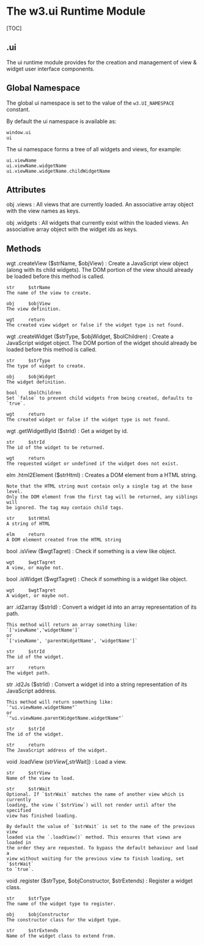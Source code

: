 The w3.ui Runtime Module
================================================================================

[TOC]

.ui
--------------------------------------------------------------------------------

The ui runtime module provides for the creation and management of view & 
widget user interface components.


Global Namespace
--------------------------------------------------------------------------------

The global ui namespace is set to the value of the `w3.UI_NAMESPACE` constant.

By default the ui namespace is available as:

    window.ui
    ui
    
The ui namespace forms a tree of all widgets and views, for example:

    ui.viewName
    ui.viewName.widgetName
    ui.viewName.widgetName.childWidgetName
    
    
Attributes
--------------------------------------------------------------------------------
            
obj     .views
:   All views that are currently loaded.
    An associative array object with the view names as keys.
            
obj     .widgets
:   All widgets that currently exist within the loaded views.
    An associative array object with the widget ids as keys.


Methods
--------------------------------------------------------------------------------

wgt     .createView     ($strName, $objView)
:   Create a JavaScript view object (along with its child widgets).
    The DOM portion of the view should already be loaded before this method is 
    called.
    
    str     $strName
    The name of the view to create.
                    
    obj     $objView
    The view definition.
        
    wgt     return
    The created view widget or false if the widget type is not found.

wgt     .createWidget   ($strType, $objWidget, $bolChildren)
:   Create a JavaScript widget object.
    The DOM portion of the widget should already be loaded before this method is 
    called.

    str     $strType
    The type of widget to create.
                    
    obj     $objWidget
    The widget definition.
    
    bool    $bolChildren
    Set `false` to prevent child widgets from being created, defaults to `true`.
                    
    wgt     return
    The created widget or false if the widget type is not found.

wgt     .getWidgetById      ($strId)
:   Get a widget by id.
            
    str     $strId
    The id of the widget to be returned.
                    
    wgt     return
    The requested widget or undefined if the widget does not exist.

elm     .html2Element   ($strHtml)
:   Creates a DOM element from a HTML string.
    
    Note that the HTML string must contain only a single tag at the base level. 
    Only the DOM element from the first tag will be returned, any siblings will 
    be ignored. The tag may contain child tags.
    
    str     $strHtml
    A string of HTML
                    
    elm     return
    A DOM element created from the HTML string      
    
bool    .isView         ($wgtTagret)
:   Check if something is a view like object.
    
    wgt     $wgtTagret
    A view, or maybe not.

bool    .isWidget       ($wgtTagret)
:   Check if something is a widget like object.
    
    wgt     $wgtTagret
    A widget, or maybe not.

arr     .id2array       ($strId)
:   Convert a widget id into an array representation of its path.
    
    This method will return an array something like:
    `['viewName','widgetName']`
    or
    `['viewName', 'parentWidgetName', 'widgetName']`
    
    str     $strId
    The id of the widget.
                    
    arr     return
    The widget path.
     
str     .id2Js          ($strId)
:   Convert a widget id into a string representation of its JavaScript
    address.
    
    This method will return something like:
    `"ui.viewName.widgetName"`
    or
    `"ui.viewName.parentWidgetName.widgetName"`

    str     $strId
    The id of the widget.
                    
    str     return
    The JavaScript address of the widget.

void    .loadView           ($strView [,$strWait])
:   Load a view.

    str     $strView
    Name of the view to load.
                    
    str     $strWait
    Optional. If `$strWait` matches the name of another view which is currently 
    loading, the view (`$strView`) will not render until after the specified 
    view has finished loading.
    
    By default the value of `$strWait` is set to the name of the previous view
    loaded via the `.loadView()` method. This ensures that views are loaded in 
    the order they are requested. To bypass the default behaviour and load a 
    view without waiting for the previous view to finish loading, set `$strWait` 
    to `true`.

void    .register       ($strType, $objConstructor, $strExtends)
:   Register a widget class.
    
    str     $strType
    The name of the widget type to register.
                    
    obj     $objConstructor
    The constructor class for the widget type.
        
    str     $strExtends
    Name of the widget class to extend from.


